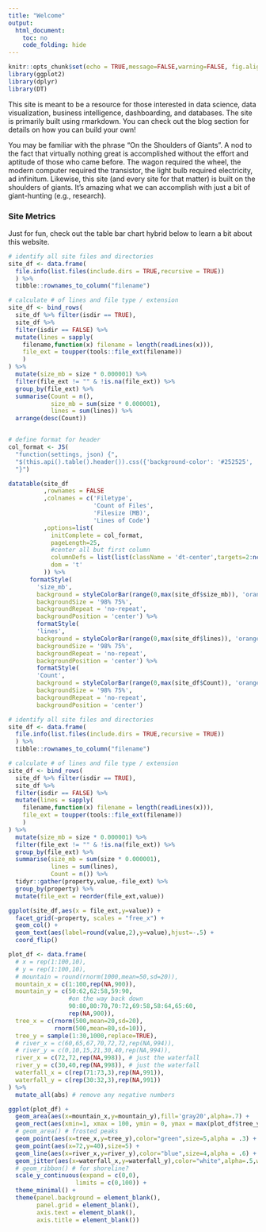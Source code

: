 ```yaml
---
title: "Welcome"
output: 
  html_document:
    toc: no
    code_folding: hide
---
```


<style>
#header {
  background: black url('images/diverge_and_me.JPG') center no-repeat;
  background-size: cover;
  -webkit-background-size: cover;
  -moz-background-size: cover;
  -o-background-size: cover;
  color: white;
  height: 200px;
position: relative; /* child absolute */
  margin: 0 -9999rem;
  /* add back section padding value */
  padding: .25rem 9999rem;

}
</style>
<div class="head-bar"></div>

```r
knitr::opts_chunk$set(echo = TRUE,message=FALSE,warning=FALSE, fig.align='center')
library(ggplot2)
library(dplyr)
library(DT)
```

<link rel="stylesheet" href="https://use.fontawesome.com/releases/v5.5.0/css/all.css" integrity="sha384-B4dIYHKNBt8Bc12p+WXckhzcICo0wtJAoU8YZTY5qE0Id1GSseTk6S+L3BlXeVIU" crossorigin="anonymous">

This site is meant to be a resource for those interested in data science, data visualization, business intelligence, dashboarding, and databases. The site is primarily built using rmarkdown. You can check out the blog section for details on how you can build your own!

You may be familiar with the phrase "On the Shoulders of Giants". A nod to the fact that virtually nothing great is accomplished without the effort and aptitude of those who came before. The wagon required the wheel, the modern computer required the transistor, the light bulb required electricity, ad infinitum. Likewise, this site (and every site for that matter) is built on the shoulders of giants. It's amazing what we can accomplish with just a bit of giant-hunting (e.g., research).


### Site Metrics

Just for fun, check out the table bar chart hybrid below to learn a bit about this website.


```r

# identify all site files and directories
site_df <- data.frame(
  file.info(list.files(include.dirs = TRUE,recursive = TRUE))
  ) %>%
  tibble::rownames_to_column("filename")

# calculate # of lines and file type / extension
site_df <- bind_rows(
  site_df %>% filter(isdir == TRUE),
  site_df %>%
  filter(isdir == FALSE) %>%
  mutate(lines = sapply(
    filename,function(x) filename = length(readLines(x))),
    file_ext = toupper(tools::file_ext(filename))
    )
) %>%
  mutate(size_mb = size * 0.000001) %>%
  filter(file_ext != "" & !is.na(file_ext)) %>%
  group_by(file_ext) %>%
  summarise(Count = n(),
            size_mb = sum(size * 0.000001),
            lines = sum(lines)) %>%
  arrange(desc(Count))


# define format for header
col_format <- JS(
  "function(settings, json) {",
  "$(this.api().table().header()).css({'background-color': '#252525', 'color': '#FFFFFF'});",
  "}")

datatable(site_df
          ,rownames = FALSE
          ,colnames = c('Filetype',
                        'Count of Files',
                        'Filesize (MB)',
                        'Lines of Code')
          ,options=list(
            initComplete = col_format,
            pageLength=25,
            #center all but first column
            columnDefs = list(list(className = 'dt-center',targets=2:ncol(site_df)-1)), 
            dom = 't'
          )) %>%
      formatStyle(
        'size_mb',
        background = styleColorBar(range(0,max(site_df$size_mb)), 'orange'),
        backgroundSize = '98% 75%',
        backgroundRepeat = 'no-repeat',
        backgroundPosition = 'center') %>%
        formatStyle(
        'lines',
        background = styleColorBar(range(0,max(site_df$lines)), 'orange'),
        backgroundSize = '98% 75%',
        backgroundRepeat = 'no-repeat',
        backgroundPosition = 'center') %>%
        formatStyle(
        'Count',
        background = styleColorBar(range(0,max(site_df$Count)), 'orange'),
        backgroundSize = '98% 75%',
        backgroundRepeat = 'no-repeat',
        backgroundPosition = 'center')

```

```r

# identify all site files and directories
site_df <- data.frame(
  file.info(list.files(include.dirs = TRUE,recursive = TRUE))
  ) %>%
  tibble::rownames_to_column("filename")

# calculate # of lines and file type / extension
site_df <- bind_rows(
  site_df %>% filter(isdir == TRUE),
  site_df %>%
  filter(isdir == FALSE) %>%
  mutate(lines = sapply(
    filename,function(x) filename = length(readLines(x))),
    file_ext = toupper(tools::file_ext(filename))
    )
) %>%
  mutate(size_mb = size * 0.000001) %>%
  filter(file_ext != "" & !is.na(file_ext)) %>%
  group_by(file_ext) %>%
  summarise(size_mb = sum(size * 0.000001),
            lines = sum(lines),
            Count = n()) %>%
  tidyr::gather(property,value,-file_ext) %>%
  group_by(property) %>%
  mutate(file_ext = reorder(file_ext,value))

ggplot(site_df,aes(x = file_ext,y=value)) +
  facet_grid(~property, scales = "free_x") +
  geom_col() +
  geom_text(aes(label=round(value,2),y=value),hjust=-.5) +
  coord_flip()

```


```r
plot_df <- data.frame(
  # x = rep(1:100,10),
  # y = rep(1:100,10),
  # mountain = round(rnorm(1000,mean=50,sd=20)),
  mountain_x = c(1:100,rep(NA,900)),
  mountain_y = c(50:62,62:58,59:90,
                 #on the way back down
                 90:80,80:70,70:72,69:58,58:64,65:60,
                 rep(NA,900)),
  tree_x = c(rnorm(500,mean=20,sd=20),
             rnorm(500,mean=80,sd=10)),
  tree_y = sample(1:30,1000,replace=TRUE),
  # river_x = c(60,65,67,70,72,72,rep(NA,994)),
  # river_y = c(0,10,15,21,30,40,rep(NA,994)),
  river_x = c(72,72,rep(NA,998)), # just the waterfall
  river_y = c(30,40,rep(NA,998)), # just the waterfall
  waterfall_x = c(rep(71:73,3),rep(NA,991)),
  waterfall_y = c(rep(30:32,3),rep(NA,991))
) %>%
  mutate_all(abs) # remove any negative numbers

ggplot(plot_df) +
  geom_area(aes(x=mountain_x,y=mountain_y),fill='gray20',alpha=.7) +
  geom_rect(aes(xmin=1, xmax = 100, ymin = 0, ymax = max(plot_df$tree_y)),fill="#252525") +
  # geom_area() # frosted peaks
  geom_point(aes(x=tree_x,y=tree_y),color="green",size=5,alpha = .3) +
  geom_point(aes(x=72,y=40),size=5) + 
  geom_line(aes(x=river_x,y=river_y),color="blue",size=4,alpha = .6) +
  geom_jitter(aes(x=waterfall_x,y=waterfall_y),color="white",alpha=.5,width = 1,size=3) +
  # geom_ribbon() # for shoreline?
  scale_y_continuous(expand = c(0,0),
                   limits = c(0,100)) +
  theme_minimal() + 
  theme(panel.background = element_blank(),
        panel.grid = element_blank(),
        axis.text = element_blank(),
        axis.title = element_blank())
```

